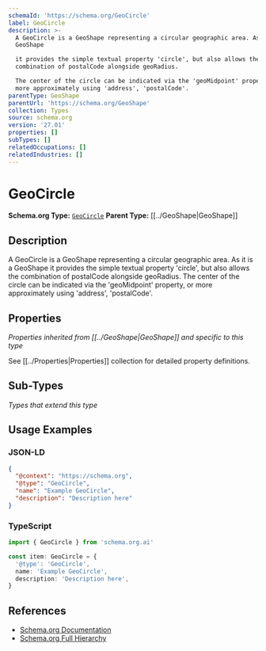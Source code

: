 ```yaml
---
schemaId: 'https://schema.org/GeoCircle'
label: GeoCircle
description: >-
  A GeoCircle is a GeoShape representing a circular geographic area. As it is a
  GeoShape

  it provides the simple textual property 'circle', but also allows the
  combination of postalCode alongside geoRadius.

  The center of the circle can be indicated via the 'geoMidpoint' property, or
  more approximately using 'address', 'postalCode'.
parentType: GeoShape
parentUrl: 'https://schema.org/GeoShape'
collection: Types
source: schema.org
version: '27.01'
properties: []
subTypes: []
relatedOccupations: []
relatedIndustries: []
---
```

# GeoCircle

**Schema.org Type:** [`GeoCircle`](https://schema.org/GeoCircle)
**Parent Type:** [[../GeoShape|GeoShape]]

## Description

A GeoCircle is a GeoShape representing a circular geographic area. As it is a GeoShape
it provides the simple textual property 'circle', but also allows the combination of postalCode alongside geoRadius.
The center of the circle can be indicated via the 'geoMidpoint' property, or more approximately using 'address', 'postalCode'.

## Properties

*Properties inherited from [[../GeoShape|GeoShape]] and specific to this type*

See [[../Properties|Properties]] collection for detailed property definitions.

## Sub-Types

*Types that extend this type*

## Usage Examples

### JSON-LD

```json
{
  "@context": "https://schema.org",
  "@type": "GeoCircle",
  "name": "Example GeoCircle",
  "description": "Description here"
}
```

### TypeScript

```typescript
import { GeoCircle } from 'schema.org.ai'

const item: GeoCircle = {
  '@type': 'GeoCircle',
  name: 'Example GeoCircle',
  description: 'Description here',
}
```

## References

- [Schema.org Documentation](https://schema.org/GeoCircle)
- [Schema.org Full Hierarchy](https://schema.org/docs/full.html)
